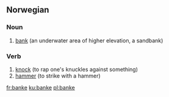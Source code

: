 ==Norwegian==

===Noun===
{{infl|no|noun|g=m}}

# [[bank]] (an underwater area of higher elevation, a sandbank)

===Verb===
{{infl|no|verb}}

# [[knock]] (to rap one's knuckles against something)
# [[hammer]] (to strike with a hammer)

[[fr:banke]]
[[ku:banke]]
[[pl:banke]]